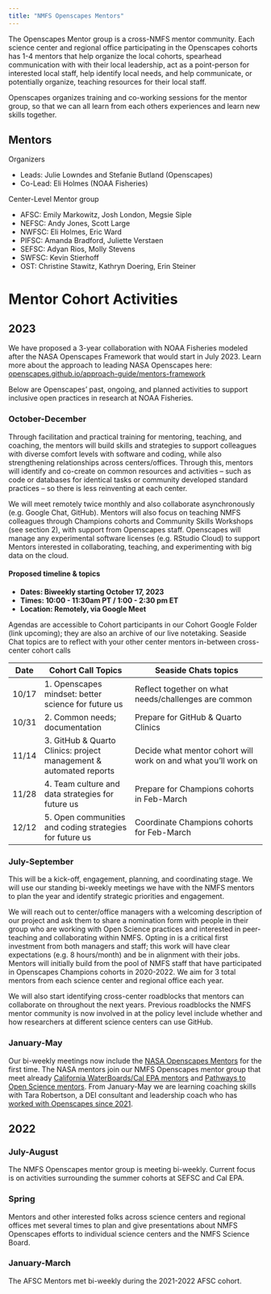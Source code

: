 ```yaml
---
title: "NMFS Openscapes Mentors"
---
```


The Openscapes Mentor group is a cross-NMFS mentor community. Each science center and regional office participating in the Openscapes cohorts has 1-4 mentors that help organize the local cohorts, spearhead communication with with their local leadership, act as a point-person for interested local staff, help identify local needs, and help communicate, or potentially organize, teaching resources for their local staff.

Openscapes organizes training and co-working sessions for the mentor group, so that we can all learn from each others experiences and learn new skills together.  

## Mentors

Organizers

* Leads: Julie Lowndes and Stefanie Butland (Openscapes)
* Co-Lead: Eli Holmes (NOAA Fisheries)

Center-Level Mentor group

* AFSC: Emily Markowitz, Josh London, Megsie Siple
* NEFSC: Andy Jones, Scott Large
* NWFSC: Eli Holmes, Eric Ward
* PIFSC: Amanda Bradford, Juliette Verstaen
* SEFSC: Adyan Rios, Molly Stevens
* SWFSC: Kevin Stierhoff
* OST: Christine Stawitz, Kathryn Doering, Erin Steiner


# Mentor Cohort Activities

## 2023

We have proposed a 3-year collaboration with NOAA Fisheries modeled after the NASA Openscapes Framework that would start in July 2023. Learn more about the approach to leading NASA Openscapes here: [openscapes.github.io/approach-guide/mentors-framework](https://openscapes.github.io/approach-guide/mentors-framework)

Below are Openscapes' past, ongoing, and planned activities to support inclusive open practices in research at NOAA Fisheries.

### October-December

Through facilitation and practical training for mentoring, teaching, and coaching, the mentors will build skills and strategies to support colleagues with diverse comfort levels with software and coding, while also strengthening relationships across centers/offices. Through this, mentors will identify and co-create on common resources and activities – such as code or databases for identical tasks or community developed standard practices – so there is less reinventing at each center. 

We will meet remotely twice monthly and also collaborate asynchronously (e.g. Google Chat, GitHub). Mentors will also focus on teaching NMFS colleagues through Champions cohorts and Community Skills Workshops (see section 2), with support from Openscapes staff. Openscapes will manage any experimental software licenses (e.g. RStudio Cloud) to support Mentors interested in collaborating, teaching, and experimenting with big data on the cloud.

#### Proposed timeline & topics  

- **Dates: Biweekly starting October 17, 2023** 
- **Times: 10:00 - 11:30am PT / 1:00 - 2:30 pm ET**
- **Location: Remotely, via Google Meet**

Agendas are accessible to Cohort participants in our Cohort Google Folder (link upcoming); they are also an archive of our live notetaking. Seaside Chat topics are to reflect with your other center mentors in-between cross-center cohort calls 

Date | Cohort Call Topics          |       Seaside Chats topics
----| ----------------------|--------------------------------
10/17 | 1. Openscapes mindset: better science for future us | Reflect together on what needs/challenges are common
10/31 | 2. Common needs; documentation | Prepare for GitHub & Quarto Clinics
11/14 | 3. GitHub & Quarto Clinics: project management & automated reports | Decide what mentor cohort will work on and what you'll work on
11/28 | 4. Team culture and data strategies for future us | Prepare for Champions cohorts in Feb-March
12/12 | 5. Open communities and coding strategies for future us | Coordinate Champions cohorts for Feb-March


### July-September

This will be a kick-off, engagement, planning, and coordinating stage. We will use our standing bi-weekly meetings we have with the NMFS mentors to plan the year and identify strategic priorities and engagement.

We will reach out to center/office managers with a welcoming description of our project and ask them to share a nomination form with people in their group who are working with Open Science practices and interested in peer-teaching and collaborating within NMFS. Opting in is a critical first investment from both managers and staff; this work will have clear expectations (e.g. 8 hours/month) and be in alignment with their jobs. Mentors will initially build from the pool of NMFS staff that have participated in Openscapes Champions cohorts in 2020-2022. We aim for 3 total mentors from each science center and regional office each year. 

We will also start identifying cross-center roadblocks that mentors can collaborate on throughout the next years. Previous roadblocks the NMFS mentor community is now involved in at the policy level include whether and how researchers at different science centers can use GitHub.

### January-May

Our bi-weekly meetings now include the [NASA Openscapes Mentors](https://nasa-openscapes.github.io/mentors.html) for the first time. The NASA mentors join our NMFS Openscapes mentor group that meet already [California WaterBoards/Cal EPA mentors](https://cawaterboarddatacenter.github.io/swrcb-openscapes/) and [Pathways to Open Science mentors](https://openscapes.github.io/pathways-to-open-science/). From January-May we are learning coaching skills with Tara Robertson, a DEI consultant and leadership coach who has [worked with Openscapes since 2021](https://www.openscapes.org/blog/2021/05/27/tara-robertson/).

## 2022

### July-August

The NMFS Openscapes mentor group is meeting bi-weekly. Current focus is on activities surrounding the summer cohorts at SEFSC and Cal EPA.

### Spring 

Mentors and other interested folks across science centers and regional offices met several times to plan and give presentations about NMFS Openscapes efforts to individual science centers and the NMFS Science Board.

### January-March

The AFSC Mentors met bi-weekly during the 2021-2022 AFSC cohort. 

